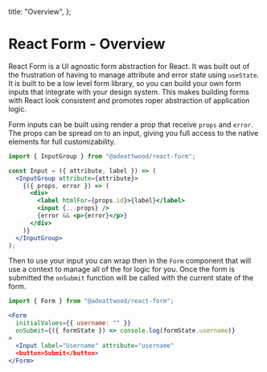 
  title: "Overview",
};

# React Form - Overview

React Form is a UI agnostic form abstraction for React. It was built out of the
frustration of having to manage attribute and error state using `useState`. It
is built to be a low level form library, so you can build your own form inputs
that integrate with your design system. This makes building forms with React
look consistent and promotes roper abstraction of application logic.

Form inputs can be built using render a prop that receive `props` and `error`.
The props can be spread on to an input, giving you full access to the native
elements for full customizability.

```jsx
import { InputGroup } from "@adeattwood/react-form";

const Input = ({ attribute, label }) => (
  <InputGroup attribute={attribute}>
    {({ props, error }) => (
      <div>
        <label htmlFor={props.id}>{label}</label>
        <input {...props} />
        {error && <p>{error}</p>}
      </div>
    )}
  </InputGroup>
);
```

Then to use your input you can wrap then in the `Form` component that will use
a context to manage all of the for logic for you. Once the form is submitted
the `onSubmit` function will be called with the current state of the form.

```jsx
import { Form } from "@adeattwood/react-form";

<Form
  initialValues={{ username: "" }}
  onSubmit={({ formState }) => console.log(formState.username)}
>
  <Input label="Username" attribute="username"
  <button>Submit</button>
</Form>
```

